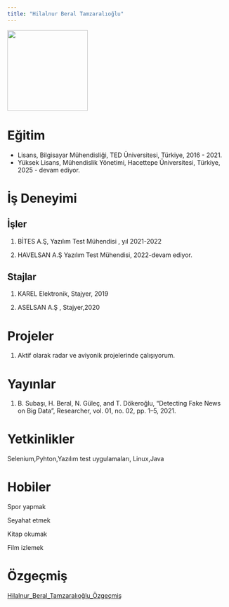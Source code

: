 ```yaml
---
title: "Hilalnur Beral Tamzaralıoğlu"
---
```


![](images/fotoğraf.jpg){fig-align="center" width="183"}

# Eğitim

-   Lisans, Bilgisayar Mühendisliği, TED Üniversitesi, Türkiye, 2016 - 2021.
-   Yüksek Lisans, Mühendislik Yönetimi, Hacettepe Üniversitesi, Türkiye, 2025 - devam ediyor.

# İş Deneyimi

## İşler

1.  BİTES A.Ş, Yazılım Test Mühendisi , yıl 2021-2022

2.  HAVELSAN A.Ş Yazılım Test Mühendisi, 2022-devam ediyor.

## Stajlar

1.  KAREL Elektronik, Stajyer, 2019

2.  ASELSAN A.Ş , Stajyer,2020

# Projeler

1.  Aktif olarak radar ve aviyonik projelerinde çalışıyorum.

# Yayınlar

1.  B. Subaşı, H. Beral, N. Güleç, and T. Dökeroğlu, “Detecting Fake News on Big Data”, Researcher, vol. 01, no. 02, pp. 1–5, 2021.

# Yetkinlikler

Selenium,Pyhton,Yazılım test uygulamaları, Linux,Java

# Hobiler

Spor yapmak

Seyahat etmek

Kitap okumak

Film izlemek

# Özgeçmiş

[Hilalnur_Beral_Tamzaralıoğlu_Özgeçmiş](/docs/takim/cv/CV_Hilalnur_Beral_Tamzaralioglu.pdf "Hilalnur_Beral_Tamzaralıoğlu_Özgeçmiş")

